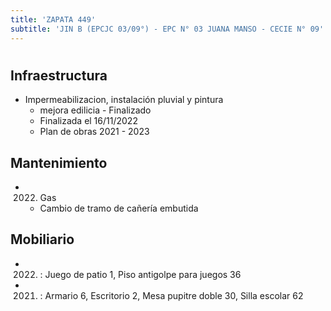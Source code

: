 ```yaml
---
title: 'ZAPATA 449'
subtitle: 'JIN B (EPCJC 03/09°) - EPC N° 03 JUANA MANSO - CECIE N° 09'
---
```


#
## Infraestructura

* Impermeabilizacion, instalación pluvial y pintura 
    + mejora edilicia - Finalizado 
    + Finalizada el 16/11/2022 
    + Plan de obras 2021 - 2023 






## Mantenimiento

*  (2022) Gas 
    + Cambio de tramo de cañería embutida





## Mobiliario

*  (2022) : Juego de patio 1, Piso antigolpe para juegos 36 

*  (2021) : Armario 6, Escritorio 2, Mesa pupitre doble 30, Silla escolar 62 



